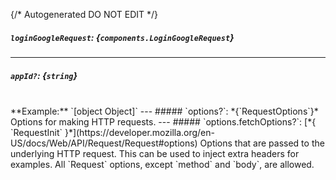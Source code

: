 {/* Autogenerated DO NOT EDIT  */}

##### `loginGoogleRequest`: *{`components.LoginGoogleRequest`}*

<Collapsible openLabel={Labels.showProperties} closeLabel={Labels.hideProperties}>
  <LoginGoogleRequest />
</Collapsible>

---
##### `appId?`: *{`string`}*
<br/>
**Example:** `[object Object]`
---
##### `options?`: *{`RequestOptions`}*
Options for making HTTP requests.
---
##### `options.fetchOptions?`: [*{ `RequestInit` }*](https://developer.mozilla.org/en-US/docs/Web/API/Request/Request#options)
Options that are passed to the underlying HTTP request. This can be used to inject extra headers for examples. All `Request` options, except `method` and `body`, are allowed.

